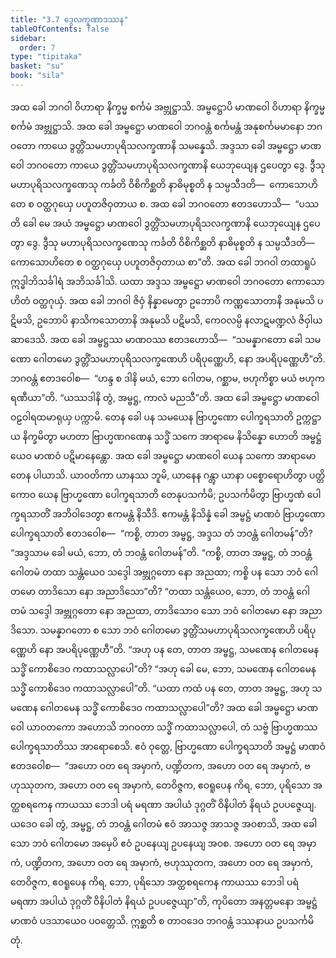 ```yaml
---
title: "3.7 ဒွေလက္ခဏာဒဿန"
tableOfContents: false
sidebar:
  order: 7
type: "tipitaka"
basket: "su"
book: "sila"
---
```



<DynamicBreadcrumb />

<Division number="287" book="sila" e="ch" v="6" p="98">

<Paragraph number="412" book="sila">
အထ ခေါ ဘဂဝါ ဝိဟာရာ နိက္ခမ္မ စင်္ကမံ အဗ္ဘုဋ္ဌာသိ. အမ္ဗဋ္ဌောပိ မာဏဝေါ ဝိဟာရာ နိက္ခမ္မ စင်္ကမံ အဗ္ဘုဋ္ဌာသိ. အထ ခေါ အမ္ဗဋ္ဌော မာဏဝေါ ဘဂဝန္တံ စင်္ကမန္တံ အနုစင်္ကမမာနော ဘဂဝတော ကာယေ ဒွတ္တိံသမဟာပုရိသလက္ခဏာနိ သမန္နေသိ. အဒ္ဒသာ ခေါ အမ္ဗဋ္ဌော မာဏဝေါ ဘဂဝတော ကာယေ ဒွတ္တိံသမဟာပုရိသလက္ခဏာနိ ယေဘုယျေန ဌပေတွာ ဒွေ. ဒွီသု မဟာပုရိသလက္ခဏေသု ကင်္ခတိ ဝိစိကိစ္ဆတိ နာဓိမုစ္စတိ န သမ္ပသီဒတိ—  ကောသောဟိတေ စ ဝတ္ထဂုယှေ ပဟူတဇိဝှတာယ စ.
</Paragraph>

</Division>
<Division number="288" book="sila" e="ch" v="6" p="99">

<Paragraph number="413" book="sila">
အထ ခေါ ဘဂဝတော ဧတဒဟောသိ—  “ပဿတိ ခေါ မေ အယံ အမ္ဗဋ္ဌော မာဏဝေါ ဒွတ္တိံသမဟာပုရိသလက္ခဏာနိ ယေဘုယျေန ဌပေတွာ ဒွေ. ဒွီသု မဟာပုရိသလက္ခဏေသု ကင်္ခတိ ဝိစိကိစ္ဆတိ နာဓိမုစ္စတိ န သမ္ပသီဒတိ—  ကောသောဟိတေ စ ဝတ္ထဂုယှေ ပဟူတဇိဝှတာယ စာ”တိ. အထ ခေါ ဘဂဝါ တထာရူပံ ဣဒ္ဓါဘိသင်္ခါရံ အဘိသင်္ခါသိ. ယထာ အဒ္ဒသ အမ္ဗဋ္ဌော မာဏဝေါ ဘဂဝတော ကောသောဟိတံ ဝတ္ထဂုယှံ. အထ ခေါ ဘဂဝါ ဇိဝှံ နိန္နာမေတွာ ဥဘောပိ ကဏ္ဏသောတာနိ အနုမသိ ပဋိမသိ, ဥဘောပိ နာသိကသောတာနိ အနုမသိ ပဋိမသိ, ကေဝလမ္ပိ နလာဋမဏ္ဍလံ ဇိဝှါယ ဆာဒေသိ. အထ ခေါ အမ္ဗဋ္ဌဿ မာဏဝဿ ဧတဒဟောသိ—  “သမန္နာဂတော ခေါ သမဏော ဂေါတမော ဒွတ္တိံသမဟာပုရိသလက္ခဏေဟိ ပရိပုဏ္ဏေဟိ, နော အပရိပုဏ္ဏေဟီ”တိ. ဘဂဝန္တံ ဧတဒဝေါစ—  “ဟန္ဒ စ ဒါနိ မယံ, ဘော ဂေါတမ, ဂစ္ဆာမ, ဗဟုကိစ္စာ မယံ ဗဟုကရဏီယာ”တိ. “ယဿဒါနိ တွံ, အမ္ဗဋ္ဌ, ကာလံ မညသီ”တိ. အထ ခေါ အမ္ဗဋ္ဌော မာဏဝေါ ဝဠဝါရထမာရုယှ ပက္ကာမိ.
</Paragraph>

</Division>
<Division number="289" book="sila" e="ch" v="6" p="99">

<Paragraph number="414" book="sila">
တေန ခေါ ပန သမယေန ဗြာဟ္မဏော ပေါက္ခရသာတိ ဥက္ကဋ္ဌာယ နိက္ခမိတွာ မဟတာ ဗြာဟ္မဏဂဏေန သဒ္ဓိံ သကေ အာရာမေ နိသိန္နော ဟောတိ အမ္ဗဋ္ဌံယေဝ မာဏဝံ ပဋိမာနေန္တော. အထ ခေါ အမ္ဗဋ္ဌော မာဏဝေါ ယေန သကော အာရာမော တေန ပါယာသိ. ယာဝတိကာ ယာနဿ ဘူမိ, ယာနေန ဂန္တွာ ယာနာ ပစ္စောရောဟိတွာ ပတ္တိကောဝ ယေန ဗြာဟ္မဏော ပေါက္ခရသာတိ တေနုပသင်္ကမိ; ဥပသင်္ကမိတွာ ဗြာဟ္မဏံ ပေါက္ခရသာတိံ အဘိဝါဒေတွာ ဧကမန္တံ နိသီဒိ.
</Paragraph>

</Division>
<Division number="290" book="sila" e="ch" v="6" p="99">

<Paragraph number="415" book="sila">
ဧကမန္တံ နိသိန္နံ ခေါ အမ္ဗဋ္ဌံ မာဏဝံ ဗြာဟ္မဏော ပေါက္ခရသာတိ ဧတဒဝေါစ—  “ကစ္စိ, တာတ အမ္ဗဋ္ဌ, အဒ္ဒသ တံ ဘဝန္တံ ဂေါတမန်”တိ? “အဒ္ဒသာမ ခေါ မယံ, ဘော, တံ ဘဝန္တံ ဂေါတမန်”တိ. “ကစ္စိ, တာတ အမ္ဗဋ္ဌ, တံ ဘဝန္တံ ဂေါတမံ တထာ သန္တံယေဝ သဒ္ဒေါ အဗ္ဘုဂ္ဂတော နော အညထာ; ကစ္စိ ပန သော ဘဝံ ဂေါတမော တာဒိသော နော အညာဒိသော”တိ? “တထာ သန္တံယေဝ, ဘော, တံ ဘဝန္တံ ဂေါတမံ သဒ္ဒေါ အဗ္ဘုဂ္ဂတော နော အညထာ, တာဒိသောဝ သော ဘဝံ ဂေါတမော နော အညာဒိသော. သမန္နာဂတော စ သော ဘဝံ ဂေါတမော ဒွတ္တိံသမဟာပုရိသလက္ခဏေဟိ ပရိပုဏ္ဏေဟိ နော အပရိပုဏ္ဏေဟီ”တိ. “အဟု ပန တေ, တာတ အမ္ဗဋ္ဌ, သမဏေန ဂေါတမေန သဒ္ဓိံ ကောစိဒေဝ ကထာသလ္လာပေါ”တိ? “အဟု ခေါ မေ, ဘော, သမဏေန ဂေါတမေန သဒ္ဓိံ ကောစိဒေဝ ကထာသလ္လာပေါ”တိ. “ယထာ ကထံ ပန တေ, တာတ အမ္ဗဋ္ဌ, အဟု သမဏေန ဂေါတမေန သဒ္ဓိံ ကောစိဒေဝ ကထာသလ္လာပေါ”တိ? အထ ခေါ အမ္ဗဋ္ဌော မာဏဝေါ ယာဝတကော အဟောသိ ဘဂဝတာ သဒ္ဓိံ ကထာသလ္လာပေါ, တံ သဗ္ဗံ ဗြာဟ္မဏဿ ပေါက္ခရသာတိဿ အာရောစေသိ.
</Paragraph>

</Division>
<Division number="291" book="sila" e="ch" v="6" p="100">

<Paragraph number="416" book="sila">
ဧဝံ ဝုတ္တေ, ဗြာဟ္မဏော ပေါက္ခရသာတိ အမ္ဗဋ္ဌံ မာဏဝံ ဧတဒဝေါစ—  “အဟော ဝတ ရေ အမှာကံ, ပဏ္ဍိတက, အဟော ဝတ ရေ အမှာကံ, ဗဟုဿုတက, အဟော ဝတ ရေ အမှာကံ, တေဝိဇ္ဇက, ဧဝရူပေန ကိရ, ဘော, ပုရိသော အတ္ထစရကေန ကာယဿ ဘေဒါ ပရံ မရဏာ အပါယံ ဒုဂ္ဂတိံ ဝိနိပါတံ နိရယံ ဥပပဇ္ဇေယျ. ယဒေဝ ခေါ တွံ, အမ္ဗဋ္ဌ, တံ ဘဝန္တံ ဂေါတမံ ဧဝံ အာသဇ္ဇ အာသဇ္ဇ အဝစာသိ, အထ ခေါ သော ဘဝံ ဂေါတမော အမှေပိ ဧဝံ ဥပနေယျ ဥပနေယျ အဝစ. အဟော ဝတ ရေ အမှာကံ, ပဏ္ဍိတက, အဟော ဝတ ရေ အမှာကံ, ဗဟုဿုတက, အဟော ဝတ ရေ အမှာကံ, တေဝိဇ္ဇက, ဧဝရူပေန ကိရ, ဘော, ပုရိသော အတ္ထစရကေန ကာယဿ ဘေဒါ ပရံ မရဏာ အပါယံ ဒုဂ္ဂတိံ ဝိနိပါတံ နိရယံ ဥပပဇ္ဇေယျာ”တိ, ကုပိတော အနတ္တမနော အမ္ဗဋ္ဌံ မာဏဝံ ပဒသာယေဝ ပဝတ္တေသိ. ဣစ္ဆတိ စ တာဝဒေဝ ဘဂဝန္တံ ဒဿနာယ ဥပသင်္ကမိတုံ.
</Paragraph>
</Division>